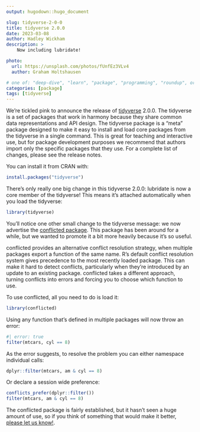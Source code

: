 ```yaml
---
output: hugodown::hugo_document

slug: tidyverse-2-0-0
title: tidyverse 2.0.0
date: 2023-03-08
author: Hadley Wickham
description: >
    Now including lubridate!

photo:
  url: https://unsplash.com/photos/fUnfEz3VLv4
  author: Graham Holtshausen

# one of: "deep-dive", "learn", "package", "programming", "roundup", or "other"
categories: [package] 
tags: [tidyverse]
---
```


```{=html}
<!--
TODO:
* [x] Look over / edit the post's title in the yaml
* [x] Edit (or delete) the description; note this appears in the Twitter card
* [x] Pick category and tags (see existing with `hugodown::tidy_show_meta()`)
* [x] Find photo & update yaml metadata
* [x] Create `thumbnail-sq.jpg`; height and width should be equal
* [x] Create `thumbnail-wd.jpg`; width should be >5x height
* [x] `hugodown::use_tidy_thumbnails()`
* [x] Add intro sentence, e.g. the standard tagline for the package
* [x] `usethis::use_tidy_thanks()`
-->
```
We're tickled pink to announce the release of [tidyverse](http://tidyverse.tidyverse.org/) 2.0.0.
The tidyverse is a set of packages that work in harmony because they share common data representations and API design.
The tidyverse package is a "meta" package designed to make it easy to install and load core packages from the tidyverse in a single command.
This is great for teaching and interactive use, but for package development purposes we recommend that authors import only the specific packages that they use.
For a complete list of changes, please see the release notes.

You can install it from CRAN with:

```r
install.packages("tidyverse")
```

There's only really one big change in this tidyverse 2.0.0: lubridate is now a core member of the tidyverse!
This means it's attached automatically when you load the tidyverse:

```r
library(tidyverse)
```

You'll notice one other small change to the tidyverse message: we now advertise the [conflicted package](https://conflicted.r-lib.org).
This package has been around for a while, but we wanted to promote it a bit more heavily because it's so useful.

conflicted provides an alternative conflict resolution strategy, when multiple packages export a function of the same name.
R's default conflict resolution system gives precedence to the most recently loaded package.
This can make it hard to detect conflicts, particularly when they're introduced by an update to an existing package.
conflicted takes a different approach, turning conflicts into errors and forcing you to choose which function to use.

To use conflicted, all you need to do is load it:

```r
library(conflicted)
```

Using any function that's defined in multiple packages will now throw an error:

```r
#| error: true
filter(mtcars, cyl == 8)
```

As the error suggests, to resolve the problem you can either namespace individual calls:

```r
dplyr::filter(mtcars, am & cyl == 8)
```

Or declare a session wide preference:

```r
conflicts_prefer(dplyr::filter())
filter(mtcars, am & cyl == 8)
```

The conflicted package is fairly established, but it hasn't seen a huge amount of use, so if you think of something that would make it better, [please let us know!](https://github.com/r-lib/conflicted/issues).
